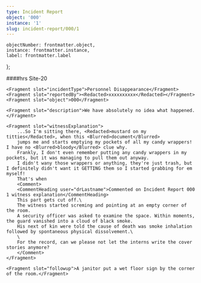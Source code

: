 ```yaml
---
type: Incident Report
object: '000'
instance: '1'
slug: incident-report/000/1
---
```


    objectNumber: frontmatter.object,
    instance: frontmatter.instance,
    label: frontmatter.label
};

<IncidentReport item={item} slug={frontmatter.slug}>
    <Fragment slot="date"><RedactedDate/></Fragment>
    <Fragment slot="time"><Redacted>####</Redacted>hrs</Fragment>
    <Fragment slot="location">Site-20</Fragment>

    <Fragment slot="incidentType">Personnel Disappearance</Fragment>
    <Fragment slot="reportedBy"><Redacted>xxxxxxxxxx</Redacted></Fragment>
    <Fragment slot="object">000</Fragment>

    <Fragment slot="description">We have absolutely no idea what happened.</Fragment>

    <Fragment slot="witnessExplanation">
        ...So I'm sitting there, <Redacted>mustard on my titties</Redacted>, when this <Blurred>document</Blurred>
        jumps me and starts emptying my pockets of all my candy wrappers! I have no <Blurred>bloody</Blurred> clue why.
        Frankly, I don't even remember putting any candy wrappers in my pockets, but it was managing to pull them out anyway.
        I didn't wany those wrappers or anything, they're just trash, but I definitely didn't want it GETTING them so I started grabbing for em myself!
        That's when
        <Comment>
        <CommentHeading user="drLastname">Commented on Incident Report 000 1 witness explanation</CommentHeading>
        This part gets cut off.\
        The witness started screming and pointing at an empty corner of the room.
        A security officer was asked to examine the space. Within moments, the guard vanished into a cloud of black smoke.
        His next of kin were told the cause of death was smoke inhalation followed by spontaneous physical dissolvement.\
        \
        For the record, can we please not let the interns write the cover stories anymore?
        </Comment>
    </Fragment>

    <Fragment slot="followup">A janitor put a wet floor sign by the corner of the room.</Fragment>
</IncidentReport>